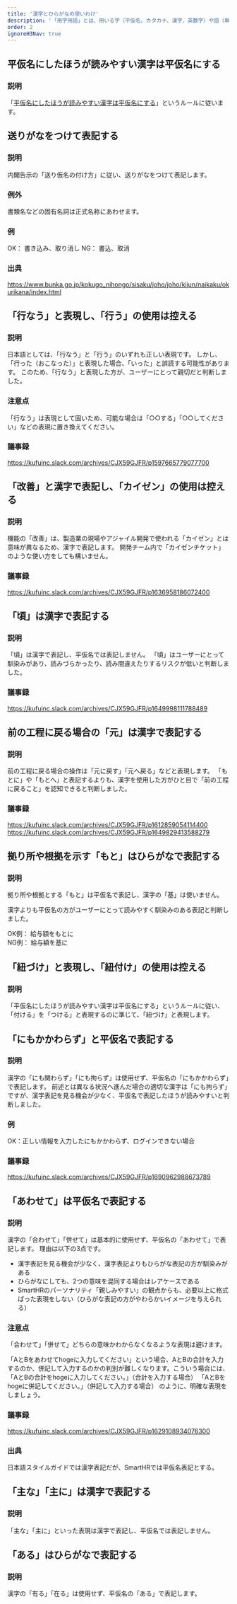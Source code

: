 ```yaml
---
title: '漢字とひらがなの使いわけ'
description: '「用字用語」とは、用いる字（平仮名、カタカナ、漢字、英数字）や語（単語、熟語）のことです。ユーザーが判断に迷わない表現をするために、用字用語を定めます。'
order: 2
ignoreH3Nav: true
---
```

## 平仮名にしたほうが読みやすい漢字は平仮名にする
### 説明
「[平仮名にしたほうが読みやすい漢字は平仮名にする](https://smarthr.design/products/contents/writing-style/#recWCPX1UhchVaFjO-0)」というルールに従います。

## ​​​​送りがなをつけて表記する
### 説明
内閣告示の「送り仮名の付け方」に従い、送りがなをつけて表記します。

### 例外
書類名などの固有名詞は正式名称にあわせます。
<!-- textlint-disable -->
### 例
OK： 書き込み、取り消し
NG： 書込、取消

### 出典
https://www.bunka.go.jp/kokugo_nihongo/sisaku/joho/joho/kijun/naikaku/okurikana/index.html

## 「行なう」と表現し、「行う」の使用は控える
### 説明
日本語としては、「行なう」と「行う」のいずれも正しい表現です。
しかし、「行った（おこなった）」と表現した場合、「いった」と誤読する可能性があります。
このため、「行なう」と表現した方が、ユーザーにとって親切だと判断しました。

### 注意点
「行なう」は表現として固いため、可能な場合は「○○する」「○○してください」などの表現に置き換えてください。

### 議事録
https://kufuinc.slack.com/archives/CJX59GJFR/p1597665779077700

## 「改善」と漢字で表記し、「カイゼン」の使用は控える
### 説明
機能の「改善」は、製造業の現場やアジャイル開発で使われる「カイゼン」とは意味が異なるため、漢字で表記します。
開発チーム内で「カイゼンチケット」のような使い方をしても構いません。
<!-- textlint-enable -->
### 議事録
https://kufuinc.slack.com/archives/CJX59GJFR/p1636958186072400

## 「頃」は漢字で表記する
### 説明
「頃」は漢字で表記し、平仮名では表記しません。
「頃」はユーザーにとって馴染みがあり、読みづらかったり、読み間違えたりするリスクが低いと判断しました。

### 議事録
https://kufuinc.slack.com/archives/CJX59GJFR/p1649998111788489

## 前の工程に戻る場合の「元」は漢字で表記する
### 説明
前の工程に戻る場合の操作は「元に戻す」「元へ戻る」などと表現します。
「もとに」や「もとへ」と表記するよりも、漢字を使用した方がひと目で「前の工程に戻ること」を認知できると判断しました。
<!-- textlint-disable -->
### 議事録
https://kufuinc.slack.com/archives/CJX59GJFR/p1612859054114400
https://kufuinc.slack.com/archives/CJX59GJFR/p1649829413588279

## 拠り所や根拠を示す「もと」はひらがなで表記する
### 説明
拠り所や根拠とする「もと」は平仮名で表記し、漢字の「基」は使いません。  

漢字よりも平仮名の方がユーザーにとって読みやすく馴染みのある表記と判断しました。  

OK例： 給与額をもとに  
NG例： 給与額を基に


## 「紐づけ」と表現し、「紐付け」の使用は控える
### 説明
「平仮名にしたほうが読みやすい漢字は平仮名にする」というルールに従い、「付ける」を「つける」と表現するのに準じて、「紐づけ」と表現します。

## 「にもかかわらず」と平仮名で表記する
### 説明
漢字の「にも関わらず」「にも拘らず」は使用せず、平仮名の「にもかかわらず」で表記します。
前述とは異なる状況へ進んだ場合の適切な漢字は「にも拘らず」ですが、漢字表記を見る機会が少なく、平仮名で表記したほうが読みやすいと判断しました。

### 例
OK：正しい情報を入力したにもかかわらず、ログインできない場合

### 議事録
https://kufuinc.slack.com/archives/CJX59GJFR/p1690962988673789

## 「あわせて」は平仮名で表記する
### 説明
漢字の「合わせて」「併せて」は基本的に使用せず、平仮名の「あわせて」で表記します。
理由は以下の3点です。
- 漢字表記を見る機会が少なく、漢字表記よりもひらがな表記の方が馴染みがある
- ひらがなにしても、2つの意味を混同する場合はレアケースである
- SmartHRのパーソナリティ「親しみやすい」の観点からも、必要以上に格式ばった表現をしない（ひらがな表記の方がやわらかいイメージを与えられる）

### 注意点
「合わせて」「併せて」どちらの意味かわからなくなるような表現は避けます。
<!-- textlint-enable -->
「AとBをあわせてhogeに入力してください」という場合、AとBの合計を入力するのか、併記して入力するのかの判別が難しくなります。こういう場合には、
「AとBの合計をhogeに入力してください。」（合計を入力する場合）
「AとBをhogeに併記してください。」（併記して入力する場合）
のように、明確な表現をしましょう。

### 議事録
https://kufuinc.slack.com/archives/CJX59GJFR/p1629108934076300

### 出典
日本語スタイルガイドでは漢字表記だが、SmartHRでは平仮名表記とする。
<!-- textlint-disable -->

## 「主な」「主に」は漢字で表記する
### 説明
「主な」「主に」といった表現は漢字で表記し、平仮名では表記しません。  

## 「ある」はひらがなで表記する
### 説明
漢字の「有る」「在る」は使用せず、平仮名の「ある」で表記します。